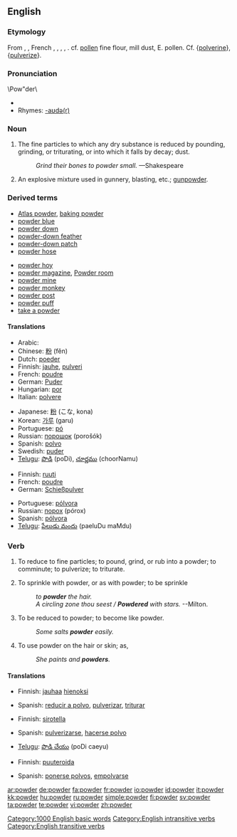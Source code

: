 ==English==
{{wikipedia}}

===Etymology===
From {{etyl|ang|en}} {{term|poudre||lang=ang}}, {{term|pouldre||lang=ang}}, French ''[[]]'', {{etyl|fro}} {{term|poudre||lang=fro}}, {{term|poldre||lang=fro}}, {{term|puldre||lang=fro}}, {{etyl|la}} {{term|pulvis||lang=la|dust, powder}}. cf. [[pollen]] fine flour, mill dust, E. pollen. Cf. {[[polverine]]}, {[[pulverize]]}.

===Pronunciation===
\Pow"der\
*{{audio|en-us-powder.ogg|Audio (US)}}
*Rhymes: [[Rhymes:English:-aʊdə(r)|-aʊdə(r)]]

===Noun===
{{en-noun|s|-}}

# The fine particles to which any dry substance is reduced by pounding, grinding, or triturating, or into which it falls by decay; dust.
#:''Grind their bones to powder small.''  &mdash;Shakespeare
# An explosive mixture used in gunnery, blasting, etc.; [[gunpowder]].

===Derived terms===
{{rel-top|terms derived from powder (noun)}}
*[[Atlas powder]], [[baking powder]]
*[[powder blue]]
*[[powder down]]
*[[powder-down feather]]
*[[powder-down patch]]
*[[powder hose]]
{{rel-mid}}
*[[powder hoy]]
*[[powder magazine]], [[Powder room]]
*[[powder mine]]
*[[powder monkey]]
*[[powder post]]
*[[powder puff]]
*[[take a powder]]
{{rel-bottom}}

====Translations====
{{trans-top|dust}}
*Arabic: {{Arab|[[مسحوق]]}} {{IPAchar|(masħūq)}} {{m}}
*Chinese: [[粉]] (fěn)
*Dutch: [[poeder]] {{m}}
*Finnish: [[jauhe]], [[pulveri]]
*French: [[poudre]] {{m}}
*German: [[Puder]] {{m}}
*Hungarian: [[por#Hungarian|por]]
*Italian: [[polvere]] {{m}}
{{trans-mid}}
*Japanese: [[粉]] (こな, kona)
*Korean: [[가루]] (garu)
*Portuguese: [[pó]] {{m}}
*Russian: [[порошок]] (porošók) {{m}}
*Spanish: [[polvo#Spanish|polvo]] {{m}}
*Swedish: [[puder]] {{c}}
*[[Telugu]]: [[పొడి]] (poDi), [[చూర్ణము]] (choorNamu)
{{trans-bottom}}

{{trans-top|gunpowder}}
*Finnish: [[ruuti]]
*French: [[poudre]] {{m}}
*German: [[Schießpulver]] {{n}}
{{trans-mid}}
*Portuguese: [[pólvora]] {{f}}
*Russian: [[порох]] (pórox) {{m}}
*Spanish: [[pólvora]] {{f}}
*[[Telugu]]: [[పేలుడు మందు]] (paeluDu maMdu)
{{trans-bottom}}

===Verb===
{{en-verb}}

# {{transitive}} To reduce to fine particles; to pound, grind, or rub into a powder; to comminute; to pulverize; to triturate.
# {{transitive}} To sprinkle with powder, or as with powder; to be sprinkle
#: ''to '''powder''' the hair.''
#:''A circling zone thou seest / '''Powdered''' with stars.'' --Milton.
# {{intransitive}} To be reduced to powder; to become like powder.
#: ''Some salts '''powder''' easily.''
# {{intransitive}} To use powder on the hair or skin; as, 
#: ''She paints and '''powders'''.''

====Translations====
{{trans-top|To reduce to fine particles}}
*Finnish: [[jauhaa]] [[hieno|hienoksi]]
{{trans-mid}}
*Spanish: [[reducir a polvo]], [[pulverizar]], [[triturar]]
{{trans-bottom}}

{{trans-top|To sprinkle with powder}}
*Finnish: [[sirotella]]
{{trans-mid}}
{{trans-bottom}}

{{trans-top|To be reduced to powder}}
*Spanish: [[pulverizarse]], [[hacerse polvo]]
{{trans-mid}}
*[[Telugu]]: [[పొడి చేయు]] (poDi caeyu)
{{trans-bottom}}

{{trans-top|To use powder on the hair or skin}}
*Finnish: [[puuteroida]]
{{trans-mid}}
*Spanish: [[ponerse polvos]], [[empolvarse]]
{{trans-bottom}}


[[Category:1000 English basic words]]
[[Category:English intransitive verbs]]
[[Category:English transitive verbs]]

[[ar:powder]]
[[de:powder]]
[[fa:powder]]
[[fr:powder]]
[[io:powder]]
[[id:powder]]
[[it:powder]]
[[kk:powder]]
[[hu:powder]]
[[ru:powder]]
[[simple:powder]]
[[fi:powder]]
[[sv:powder]]
[[ta:powder]]
[[te:powder]]
[[vi:powder]]
[[zh:powder]]